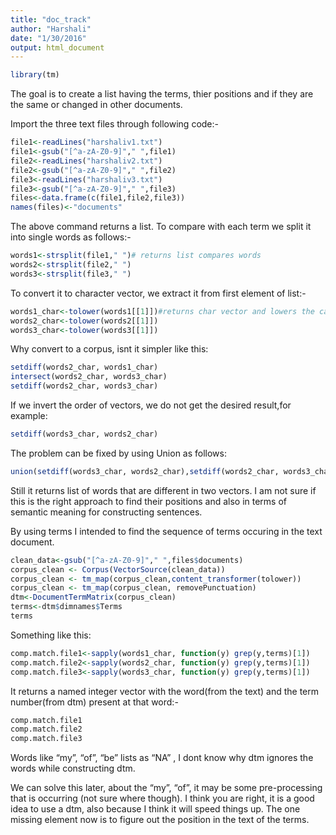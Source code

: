 ```yaml
---
title: "doc_track"
author: "Harshali"
date: "1/30/2016"
output: html_document
---
```

```r
library(tm)
```
The goal is to create a list having the terms, thier positions and if they are the same or changed in other documents.

Import the three text files through following code:-

```r
file1<-readLines("harshaliv1.txt")
file1<-gsub("[^a-zA-Z0-9]"," ",file1)
file2<-readLines("harshaliv2.txt")
file2<-gsub("[^a-zA-Z0-9]"," ",file2)
file3<-readLines("harshaliv3.txt")
file3<-gsub("[^a-zA-Z0-9]"," ",file3)
files<-data.frame(c(file1,file2,file3))
names(files)<-"documents"

```

The above command returns a list. To compare with each term we split it into single words as follows:-

```r

words1<-strsplit(file1," ")# returns list compares words
words2<-strsplit(file2," ")
words3<-strsplit(file3," ")

```

To convert it to character vector, we extract it from first element of list:-

```r
words1_char<-tolower(words1[[1]])#returns char vector and lowers the cases
words2_char<-tolower(words2[[1]])
words3_char<-tolower(words3[[1]])
```

Why convert to a corpus, isnt it simpler like this:

```r
setdiff(words2_char, words1_char)
intersect(words2_char, words3_char)
setdiff(words2_char, words3_char)
```

If we invert the order of vectors, we do not get the desired result,for example:
```r

setdiff(words3_char, words2_char)

```

The problem can be fixed by using Union as follows:

```r
union(setdiff(words3_char, words2_char),setdiff(words2_char, words3_char))
```

Still it returns list of words that are different in two vectors. 
I am not sure if this is the right approach to find their positions
and also in terms of semantic meaning for constructing sentences.

By using terms I intended to find the sequence of terms occuring in the text document.

```r
clean_data<-gsub("[^a-zA-Z0-9]"," ",files$documents)
corpus_clean <- Corpus(VectorSource(clean_data))
corpus_clean <- tm_map(corpus_clean,content_transformer(tolower)) 
corpus_clean <- tm_map(corpus_clean, removePunctuation) 
dtm<-DocumentTermMatrix(corpus_clean) 
terms<-dtm$dimnames$Terms
terms
```

Something like this:

```r
comp.match.file1<-sapply(words1_char, function(y) grep(y,terms)[1])
comp.match.file2<-sapply(words2_char, function(y) grep(y,terms)[1])
comp.match.file3<-sapply(words3_char, function(y) grep(y,terms)[1])
```

It returns a named integer vector with the word(from the text) and the term number(from dtm)
present at that word:-

```r
comp.match.file1
comp.match.file2
comp.match.file3

```

Words like "my", "of", "be" lists as "NA" , I dont know why dtm ignores the words while constructing dtm.

We can solve this later, about the "my", "of", it may be some pre-processing that is occurring (not sure where though).
I think you are right, it is a good idea to use a dtm, also because I think it will speed things up. The one missing element now is to figure out the position in the text of the terms.